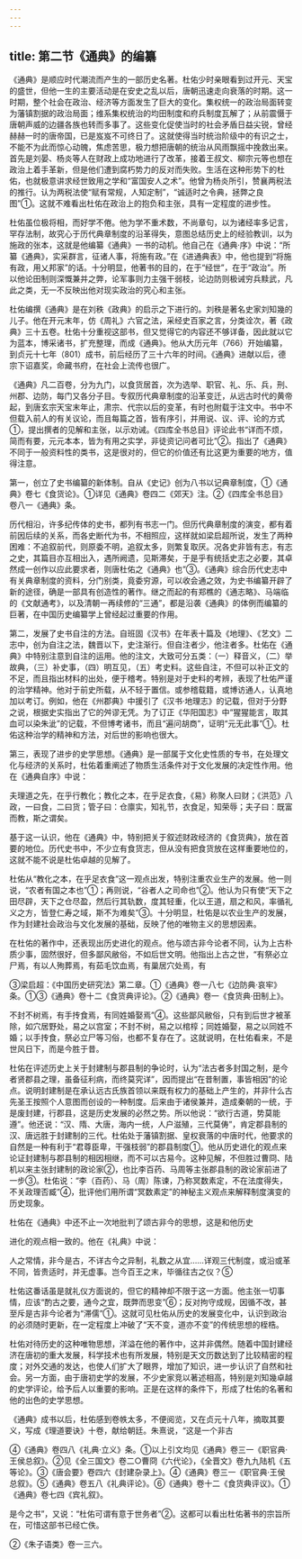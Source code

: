 ```yaml
---
---
---
```

title: 第二节《通典》的编纂
---



《通典》是顺应时代潮流而产生的一部历史名著。杜佑少时亲眼看到过开元、天宝的盛世，但他一生的主要活动是在安史之乱以后，唐朝迅速走向衰落的时期。这一时期，整个社会在政治、经济等方面发生了巨大的变化。集权统一的政治局面转变为藩镇割据的政治局面；维系集权统治的均田制度和府兵制度瓦解了；从前震慑于唐朝声威的边疆各族也转而多事了。这些变化促使当时的社会矛盾日益尖锐，曾经赫赫一时的唐帝国，已是岌岌不可终日了。这就使得当时统治阶级中的有识之士，不能不为此而惊心动魄，焦虑苦思，极力想把唐朝的统治从风雨飘摇中挽救出来。首先是刘晏、杨炎等人在财政上成功地进行了改革，接着王叔文、柳宗元等也想在政治上着手革新，但是他们遭到腐朽势力的反对而失败。生活在这种形势下的杜佑，也就极意讲求经世致用之学和“富国安人之术”。他曾为杨炎所引，赞襄两税法的推行。认为两税法使“赋有常规，人知定制”，“诚适时之令典，拯弊之良图”①。这就不难看出杜佑在政治上的抱负和主张，具有一定程度的进步性。

杜佑虽位极将相，而好学不倦。他为学不重术数，不尚章句，以为诸经率多记言，罕存法制，故究心于历代典章制度的沿革得失，意图总结历史上的经验教训，以为施政的张本，这就是他编纂《通典》一书的动机。他自己在《通典·序》中说：“所纂《通典》，实采群言，征诸人事，将施有政。”在《进通典表》中，他也提到“将施有政，用乂邦家”的话。十分明显，他著书的目的，在于“经世”，在于“政治”。所以他论田制则深慨兼并之弊，论军事则力主强干弱枝，论边防则极诫穷兵黩武，凡此之类，无一不反映出他对现实政治的究心和主张。

杜佑编撰《通典》是在刘秩《政典》的启示之下进行的。刘秩是著名史家刘知幾的儿子。他在开元末年，仿《周礼》六官之法，采经史百家之言，分类诠次，著《政典》三十五卷。杜佑十分重视这部书，但又觉得它的内容还不够详备，因此就以它为蓝本，博采诸书，扩充整理，而成《通典》。他从大历元年（766）开始编纂，到贞元十七年（801）成书，前后经历了三十六年的时间。《通典》进献以后，德宗下诏嘉奖，命藏书府，在社会上流传也很广。

《通典》凡二百卷，分为九门，以食货居首，次为选举、职官、礼、乐、兵，刑、州郡、边防，每门又各分子目。专叙历代典章制度的沿革变迁，从远古时代的黄帝起，到唐玄宗天宝末年止，肃宗、代宗以后的变革，有时也附载于注文中。书中不但载入前人的有关议论，而且每篇之首，皆有序引，并用说、议、评、论的方式①，提出撰者的见解和主张，以示劝诫。《四库全书总目》评论此书“详而不烦，简而有要，元元本本，皆为有用之实学，非徒资记问者可比”②。指出了《通典》不同于一般资料性的类书，这是很对的，但它的价值还有比这更为重要的地方，值得注意。

第一，创立了史书编纂的新体制。自从《史记》创为八书以记典章制度，①《通典》卷七《食货论》。①详见《通典》卷四二《郊天》注。②《四库全书总目》卷八一《通典》条。

历代相沿，许多纪传体的史书，都列有书志一门。但历代典章制度的演变，都有着前因后续的关系，而各史断代为书，不相照应，这样就如梁启超所说，发生了两种困难：不追叙前代，则原委不明，追叙太多，则繁复取厌。况各史非皆有志，有志之史，其篇目亦互相出入，遇所阙遗，见斯滞矣，于是乎有统括史志之必要，其卓然成一创作以应此要求者，则唐杜佑之《通典》也”③。《通典》综合历代史志中有关典章制度的资料，分门别类，竟委穷源，可以收会通之效，为史书编纂开辟了新的途径，确是一部具有创造性的著作。继之而起的有郑樵的《通志略》、马端临的《文献通考》，以及清朝一再续修的“三通”，都是沿袭《通典》的体例而编纂的巨著，在中国历史编纂学上曾经起过重要的作用。

第二，发展了史书自注的方法。自班固《汉书》在年表十篇及《地理》、《艺文》二志中，创为自注之法，魏晋以下，史注渐行。但自注者少，他注者多。杜佑在《通典》中特别注意到自注的运用。他的注文，大致可分五类：（一）释音义，（二）举故典，（三）补史事，（四）明互见，（五）考史料。这些自注，不但可以补正文的不足，而且指出材料的出处，便于稽考。特别是对于史料的考辨，表现了杜佑严谨的治学精神。他对于前史所载，从不轻于置信。或参稽载籍，或博访通人，认真地加以考订。例如，他在《州郡典》中援引了《汉书·地理志》的记载，但对于分野之说，根据史实指出了它的舛谬无凭。为了订正《华阳国志》中“猩猩能言，取其血可以染朱泚”的记载，不但博考诸书，而且“遍问胡商”，证明“元无此事”①。杜佑这种治学的精神和方法，对后世的影响也很大。

第三，表现了进步的史学思想。《通典》是一部属于文化史性质的专书，在处理文化与经济的关系时，杜佑着重阐述了物质生活条件对于文化发展的决定性作用。他在《通典自序》中说：

夫理道之先，在乎行教化；教化之本，在乎足衣食，《易》称聚人曰财；《洪范》八政，一曰食，二曰货；管子曰：仓廪实，知礼节，衣食足，知荣辱；夫子曰：既富而教，斯之谓矣。

基于这一认识，他在《通典》中，特别把关于叙述财政经济的《食货典》，放在首要的地位。历代史书中，不少立有食货志，但从没有把食货放在这样重要地位的，这就不能不说是杜佑卓越的见解了。

杜佑从“教化之本，在乎足衣食”这一观点出发，特别注重农业生产的发展。他一则说，“农者有国之本也”①；再则说，“谷者人之司命也”②。他认为只有使“天下之田尽辟，天下之仓尽盈，然后行其轨数，度其轻重，化以王道，扇之和风，率循礼义之方，皆登仁寿之域，斯不为难矣”③。十分明显，杜佑是以农业生产的发展，作为封建社会政治与文化发展的基础，反映了他的唯物主义的思想因素。

在杜佑的著作中，还表现出历史进化的观点。他与颂古非今论者不同，认为上古朴质少事，固然很好，但多鄙风敝俗，不如后世文明。他指出上古之世，“有祭必立尸焉，有以人殉葬焉，有茹毛饮血焉，有巢居穴处焉，有

③梁启超：《中国历史研究法》第二章。①《通典》卷一八七《边防典·哀牢》条。①③《通典》卷十二《食货典评论》。②《通典》卷一《食货典·田制上》。

不封不树焉，有手抟食焉，有同姓婚娶焉”④。这些鄙风敝俗，只有到后世才被革除，如穴居野处，易之以宫室；不封不树，易之以棺椁；同姓婚娶，易之以同姓不婚；以手抟食，祭必立尸等习俗，也都不复存在了。这就说明，在杜佑看来，不是世风日下，而是今胜于昔。

杜佑在评述历史上关于封建制与郡县制的争论时，认为“法古者多封国之制，是今者贤郡县之理，虽备征利病，而终莫究详”，因而提出“在昔制置，事皆相因”的论点。说明封建制是在承认远古氏族首领以来既有权力的基础上产生的，并非什么古先圣王按照个人意图而创设的一种制度。后来由于诸侯兼并，造成秦朝的一统，于是废封建，行郡县，这是历史发展的必然之势。所以他说：“欲行古道，势莫能遵”。他还说：“汉、隋、大唐，海内一统，人户滋殖，三代莫俦”，肯定郡县制的汉、唐远胜于封建制的三代。杜佑处于藩镇割据、皇权衰落的中唐时代，他要求的自然是一种有利于“君尊臣卑，干强枝弱”的郡县制度①。他从历史进化的观点来论证封建制与郡县制的相因相继，而不可以古易今。这种见解，不但胜过曹冏、陆机以来主张封建制的政论家②，也比李百药、马周等主张郡县制的政论家前进了一步③。杜佑说：“李（百药）、马（周）陈谏，乃称冥数素定，不在法度得失，不关政理否臧”④，批评他们用所谓“冥数素定”的神秘主义观点来解释制度演变的历史现象。

杜佑在《通典》中还不止一次地批判了颂古非今的思想，这是和他历史

进化的观点相一致的。他在《礼典》中说：

人之常情，非今是古，不详古今之异制，礼数之从宜……详观三代制度，或沿或革不同，皆贵适时，并无虚事。岂今百王之末，毕循往古之仪？⑤

杜佑这番话虽是就礼仪方面说的，但它的精神却不限于这一方面。他主张一切事情，应该“酌古之要，通今之宜，既弊而思变”⑥；反对拘守成规，因循不改，甚至斥是古非今论者为“滞儒”①。这就可见杜佑从历史的发展变化中，认识到政治的必须随时更新，在一定程度上冲破了“天不变，道亦不变”的传统思想的桎梏。

杜佑对待历史的这种唯物思想，洋溢在他的著作中，这并非偶然。随着中国封建经济在唐初的重大发展，科学技术也有所发展，特别是天文历数达到了比较精密的程度；对外交通的发达，也使人们扩大了眼界，增加了知识，进一步认识了自然和社会。另一方面，由于唐初史学的发展，不少史家竞以著述相高，特别是刘知幾卓越的史学评论，给予后人以重要的影响。正是在这样的条件下，形成了杜佑的名著和他的出色的史学思想。

《通典》成书以后，杜佑感到卷帙太多，不便阅览，又在贞元十八年，摘取其要义，写成《理道要诀》十卷，献给朝廷。朱熹说，“这是一个非古

④《通典》卷四八《礼典·立义》条。①以上引文均见《通典》卷三一《职官典·王侯总叙》。②见《全三国文》卷二○曹冏《六代论》，《全晋文》卷九九陆机《五等论》。③《唐会要》卷四六《封建杂录上》。④《通典》卷三一《职官典·王侯总叙》。⑤《通典》卷五八《礼典评论》。⑥《通典》卷十二《食货典评议》。①《通典》卷七四《宾礼叙》。

是今之书”，又说：“杜佑可谓有意于世务者”②。这都可以看出杜佑著书的宗旨所在，可惜这部书已经亡佚。

②《朱子语类》卷一三六。